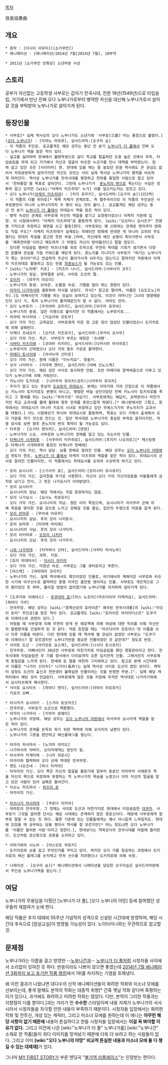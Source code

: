 [[목차]]

信長協奏曲

== 개요 ==
 * 원작 : [이시이 아유미]([쇼가쿠칸])
 * 애니메이션 : [애니메이션/2014년 7월|2014년 7월], 10부작

 * 2011년 [쇼가쿠칸 만화상] 소년부문 수상

== 스토리 ==
공부가 자신없는 고등학생 사부로는 갑자기 전국시대, 천문 18년(1549년)으로 타입슬립, 거기에서 만난 진짜 오다 노부나가로부터 병약한 자신을 대신해 노부나가로서 살아갈 것을 부탁받아 노부나가로 살아가게 된다.

== 등장인물 ==
 * 사부로[* 실제 역사상의 오다 노부나가도 소년기에 '사부로(三郞)'라는 통칭으로 불렸다.]([[오다 노부나가]]) - [미야노 마모루], 실사드라마:[오구리 슌]
 - 이 작품의 주인공. 공교롭게도 해당 성우는 동년 전 분기 [[노부나가 더 풀]]에서 진짜 오다 노부나가 역을 맡은 적이 있다.
 - 설교를 싫어하며 현세에서 불량학생으로 살다 학교를 탈출하던 도중 높은 곳에서 추락, 타임슬립을 하게 되고 거기에서 자신과 얼굴이 비슷한 누군가를 만나 대역을 부탁받는다. 원래 살고 있던 곳은 [사이타마] 현. 현대에 있을 때는 좀 놀았던 만큼 역사에도 큰 관심도 없어서 자유분방하게 살아가지만 자신도 모르는 사이 실제 역사상 노부나가의 행적을 비슷하게 따라간다. 역사상 노부나가를 전국시대를 평정하고 천하를 통일한 사람으로 알고 있어서 '천하통일'을 목표로 살아간다. 그런데 노부나가가  [[혼노지의 변]]으로 죽는다는 사실은 정확히 알고 있지만 [wiki:"아케치 미츠히데" 누가] 이를 일으키는지는 모르고 있다.
 * 오다 노부나가([[아케치 미츠히데]]) - [카지 유우키], 실사드라마:[오구리 슌](1인2역)
 - 이 작품의 더블 히어로[* 제목 자체가 콘체르토, 즉 협주곡이므로 이 작품의 주인공은 사부로뿐만이 아니라 노부나가까지 두 명이 되는 것이 옳다.]. 공교롭게도 해당 성우는 동년 전 분기 [[노부나가 더 풀]]에서 히데요시 역을 맡은 적이 있다.
 - 병약 속성인 관계로 사부로에 자신의 역할을 맡기고 요양중이었으나 아케치 가문에 입양. 이 시점에서부터 "아케치 미츠히데"로 활동하게 된다. [wiki:"오오타니 요시츠구" 전염병 기믹으로 위장하고 복면을 쓰고 활동]한다. 사부로와는 꽤 신뢰하는 관계로 엔라쿠지 방화도 직접 주도[* 아케치 미츠히데가 실제로는 히에이잔 방화에 반대한 게 아니라 오히려 주도했다는 현대의 학설을 참고한 듯한 부분.]하며, 자신에게 베인 승병이 죽어가면서 사부로를 '제육천마왕'이라고 매도하자 그 악명도 자신이 받아들인다고 말할 정도다.
 - 또다른 타임슬립 멤버인 마츠나가를 외모 트릭으로 우연히 독대할 기회가 생기면서 다양한 문물에 관심을 가질 키워드를 깨닫게 된다. 혼노지를 지니다가 사부로가 "여기는 노부나가가 죽는 곳이야"라고 언급하자 주군이 돌아가시게 놔두지는 않는다고 말하지만 작중에서 아케치 미츠히데로 활동하고 있는 만큼 [[최종보스]]가 될 가능성도 있는 인물.
 * [wiki:"노히메" 키초] - [미즈키 나나], 실사드라마:[시바사키 코우]
 - 노부나가의 정실. 정략결혼 상대. 사이토 도산의 딸.
 * [[오이치]] - [유우키 아오이]
 - 노부나가의 동생. 브라콘. 눈물점 속성. 기행을 많이 하는 경향이 있다.
 - [[아자이 나가마사]]와 결혼하여 자식을 낳았다. 자식[* 참고로 딸이며, 이름은 [요도도노|차차].]도 어째서인지 기행을 하는 모습이 보여지고 있는데, 이것이 어머니인 그녀의 영향때문인지 오다 가, 특히 노부나가의 똘끼때문인지 알 수 없다. 아마도 전자.
 * 오다 노부유키 - [우치야마 코우키], 실사드라마:[야구라 유우야]
 - 노부나가의 동생. 많은 이명으로 불리지만 이 작품에서는 노부유키로...
 * 히라테 마사히데 - [키요카와 모토무]
 - 오다 가의 가신. 교육담당. 사부로에게 미운 정 고운 정이 많았던 인물이었으나 도키치로에 의해 살해된다.
 * 이케다 츠네오키 - [오키츠 카즈유키], 실사드라마:[무카이 오사무]
 - 오다 가의 가신. 측근. 사부로가 부르는 애칭은 '츠네쨩'.
 * [[시바타 카츠이에]] - [코야마 리키야], 실사드라마:[다카시마 마사히로]
 - 노부유키의 신하였으나 오다 가의 필두 가로로 활약한다.
 * [[마에다 토시이에]] - [아사누마 신타로]
 - 오다 가의 가신. 원래 이름은 "이누치요". 창술가.
 * 삿사 나리마사 - [미야케 켄타], 실사드라마:[아베 신노스케]
 - 오다 가의 가신. 해당 성은 사사로 표시하면 안됨. 초반 마에다와 알력싸움으로 다투고 있다가 노부나가에 의해 거둬진다.
 * 키노시타 도키치로 - [나카무라 유이치(성우)|나카무라 유이치]
 - 우리가 알고 있는 훗날의 [[도요토미 히데요시]]. 본래는 이마가와 가의 간첩으로 이 작품에서는 키노시타 토키치로도 본명이 아니고, 평범한 바늘 상인이었던 진짜 키노시타 토키치로를 죽이고 그 행세를 하는 [wiki:"하라구로" 야심가]. 사부로에게는 해답지, 공략본이나 마찬가지인 학교 교과서를 몰래 불태워 향후 전개를 혼란스럽게 하였다.[* 애니판에서만 그렇고, 원작에서는 히데요시가 아니라 키쵸의 시녀로 위장하고 있던 우에스기가의 쿠노이치가 교과서를 태웠다.] 어느 시점에선가 하시바 히데요시로 활동하며, 목표는 오다 가에서 출세해서 오다 가문을 자기 것으로 만드는 것. 일단 역사대로 노부나가의 충실한 부하로 움직이지만, 작중 묘사로 보면 향후 혼노지의 변의 흑막이 될 가능성도 있다. 
 * 타쿠겐 - [오가타 켄이치], 실사드라마:[덴덴]
 - 노부나가의 스승. 사부로와 노부나가의 정체를 알고 있는 극소수의 인물.
 * [[타케나카 시게하루]] - [사쿠라이 타카히로], 실사드라마:[후지키 나오히토][* 캐스팅명은 타케나카 시게하루의 통칭인 타케나카 한베에]
 - 오다 가의 가신, 책사 담당. 보통 한베로 알려진 인물. 해당 성우는 [[오다 노부나의 야망]]에서 핫토리 한조, [[노부나가 더 풀]]에서 아케치 미츠히데 역할을 맡은 적이 있다. 히데요시의 군사로 알려진 인물이지만, 이 작품에서는 히데요시를 오히려 수상하게 여기고 있다.

 * 모리 요시나리 - [스기사키 료], 실사드라마:[모리시타 유시유키]
 - 오다 가의 가신. 십자창을 무기로 사용한다. 자신이 오다 가의 가신이었음을 아들들에게 긍지로 남기고 전사, 그 뜻은 나가요시가 이어받았다.
 * 모리 요시타카
 - 요시나리의 장남. 해당 작에서는 직접 등장하지는 않음.
 * 모리 나가요시 - [요시노 히로유키]
 - 오다 가의 가신. 요시나리의 차남. 형은 이미 죽었으며, 요시나리가 아사쿠라 군에 의해 죽음을 맞이한 것을 감으로 느끼고 강해질 것을 결심, 집안의 두령으로 마음을 잡게 된다.
 * [[모리 란마루]] - [무라세 아유무]
 - 요시나리의 삼남. 후의 모리 나리토시.
 * 모리 보마루 - [미야케 마리에]
 - 요시나리의 사남. 후의 모리 나가타카.
 * 모리 리키마루 - [[오모리 니치카]]
 - 요시나리의 오남. 후의 모리 나가우지.

 * [[니와 나가히데]] - [타카하시 신야], 실사드라마:[사카타 마사노부]
 - 오다 가의 가신. 과묵. 지장.
 * [호리 히데마사] - [[이시다 아키라]]
 - 오다 가의 가신. 미청년 속성. 사부로는 그를 큐타로라고 부른다.
 * [야스케] - [야마데라 코이치]
 - 노부나가의 가신. 실제 역사에서도 흑인이었던 인물로, 여기에서의 재해석은 사부로와 비슷한 시기에 야구선수로 활약하던 용병 미국인 홈런왕 영이라는 인물. 사부로도 개인적으로 그의 팬이었던 듯 하며, 돌아갈 방법이 없어졌기에 노부나가를 의지하며 살아가게 된다.

 * [도쿠가와 이에야스] - [[후쿠야마 준]]/[마스 노조미](마츠다이라 타케치요), 실사드라마:[하마다 가쿠]
 - 전국무장. 해당 성우는 [wiki:"경계선상의 호라이즌" 왜곡된 전국시대물]의 [wiki:"아오이 토리" 주인공]을 맡은 적이 있다. 공교롭게도 [wiki:"호라이즌 아리아더스트" 도쿠가와 이에야스와 관련이 있다.]
 - 어렸을 때 사부로에 의해 우연히 받게 된 에로책에 의해 여성에 대한 득의를 이뤄 자신만의 할렘왕국을 건설하게 된 것 같다. 처음 등장할 때는 '마츠다이라 모토야스'란 이름을 쓰나 이후 이름을 바꾼다. 다만 현대에 있을 때 역사에 별 관심이 없었던 사부로는 "도쿠가와 이에야스? 잘 모르겠지만 노부나가만큼 중요한 인물이었던 것 같은데?" 정도로 반응.
 * 사이토 도산 - [아키모토 요스케], 실사드라마:[니시다 토시유키]
 - 전국무장. 어째서인지 30년전 사부로와 마찬가지로 타임슬립을 했던 경찰관이라고 한다. 전국시대에 타임슬립한 후 기름 장사에서 다이묘까지 오른 입지전적 인물. 그래서인지 사부로에게 동질감을 느끼게 된다. 현세에 둔 딸을 여전히 그리워하고 있다. 참고로 본래 시간대에서 이름은 "나가이 신이치[* 나가이(長井)는 실제 역사상 사이토 도산이 썼던 성이다. 캐릭터 설정도 도산의 출신과 전반생이 불확실한 인물이라는 것을 반영한 부분.]". 실제 해당 캐릭터에서 해당 성이 언급된다. 사부로에게 많은 것을 지원해 주지만 역사대로 나가라가와에서 요시타츠에게 패사한다.
 * 사이토 요시타츠 - [하마다 켄지], 실사드라마:[아라이 히로유키]
 - 키쵸의 오빠.

 * 아시카가 요시아키 - [스기타 토모카즈]
 - 전국무장. 사부로가 쇼군으로 책봉했다.
 * 아자이 나가마사 - [키무라 료헤이]
 - 노부나가의 의형제. 해당 성우는 [[오다 노부나의 야망]]에서 아사쿠라 요시카게 역할을 맡은 적이 있다.
 - 노부나가의 관계를 돈독히 하기 위한 책략에 의해 오이치의 남편이 된다.
 - 노부나가의 그릇을 판단하고 배신플래그를 쌓는다.

 * 아자이 히사마사 - [노지마 아키오]
 - 나가마사의 아버지. 오이치에게는 장인이 됨.
 * 아사쿠라 카게타케 - [나카 히로시]
 - 아자이와 협력하여 오다 군에 적대한 전국무장. 
 * 엔도 나오츠네 - [하시 타카야]
 - 아자이의 가신. 오다 쪽은 자신의 얼굴을 몰랐기에 일부러 동료인 미타무라 사에몬의 목을 자신의 목으로 위장하여 투항하는 척 노부나가의 목숨을 노렸으나 이미 자신의 얼굴을 알고 있던 사람이 있어 실패로 돌아간다.
 * 이소노 카즈마사 - [[하즈미 준]]
 - 아자이의 가신.
 
 * [[마츠나가 히사히데]] - [쿠로다 타카야]
 - 야마토의 전국무장. 그 정체는 사이토 도산과 마찬가지로 현대에서 타임슬립한 [[야쿠자]]. 사부로가 그것을 알아챈 단서는 해당 시대에는 존재하지 않은 용문신이다. 때문에 사부로에게 함부로 말할 수 있는 듯 하다. 물론 기존에 있는 인물들에게는 꽤나 아니꼽게 느껴질지도. 현대에 있었을 때 공부와는 담을 쌓아서 역사를 잘 모르지만[* 어느 정도냐면 오다 노부나가를 '이름만 들어본 사람'이라고 칭한다.], 현대보다는 약육강식의 전국시대를 마음에 들어한다. 도산처럼 호신용으로 권총을 소지하고 있다.

 * 이마가와의 시노비 - [야스모토 히로키]
 - 도키치로와 손을 잡고 무엇인가를 꾸미고 있다. 하지만 오다 가를 침공하는 과정에서 도키치로의 배신 플래그를 눈치채고 먼저 선수를 치려했으나 도키치로에 의해 숙청.

 * 나레이션 - [오구리 슌][* 애니메이션에서 나레이션을 담당한 오구리슌은 실사드라마판에서 주인공 노부나가역을 맡는다.]

== 여담 ==
노부나가의 무용담을 다뤘던 [노부나가 더 풀], [오다 노부나의 야망] 등에 참여했던 성우들의 재참여가 눈에 띈다.

해당 작품은 후지 테레비 55주년 기념작의 성격으로 신설된 시간대에 방영하며, 해당 시간대 후속으로 [암살교실]이 방영될 가능성이 있다. 노이타미나와는 무관하므로 참고할 것. 

== 문제점 ==
노부나가라는 이름을 걸고 방영한 --[[노부나건]]과-- [[노부나가 더 풀]]처럼 시청자들 사이에서 소리없이 잊혀진 듯 하다. 반응이라도 나쁘지 않으면 좋겠는데 [http://bbs2.ruliweb.daum.net/gaia/do/ruliweb/family/1360/read?articleId=1485936&objCate1=&bbsId=G003&searchKey=subjectNcontent&itemGroupId=&itemId=15&sortKey=depth&searchValue=%EB%85%B8%EB%B6%80%EB%82%98%EA%B0%80&platformId=&pageIndex=1 2014년 7월 애니메이션 3화까지 보고 포기한 작품 랭킹]에서 1위를 차지하는 기염을 토해냈다.

왜 이런 결과가 나왔냐면 대다수의 신작 애니메이션들이 화려한 작화와 미소녀 모에를 선보이는데, 좋게 말해도 본작의 작화는 대중적 취향[* 간혹 옛날 작화 같다며 혹평하는 이가 있으나, 과거에도 화려하고 미려한 작화는 많았다. 다만, 본작이 그러한 작풍과는 지향점이 다를 뿐이다.]과는 거리가 먼 '''수수한''' 스타일이며 내용 자체가 노부나가의 서사시라서 시청자들을 자극할 만한 내용이 부족하기 때문이다. 시청자들 입장에서는 화려한 작화 및 전투신, 개성 있는 캐릭터, 그리고 미소녀 모에를 원하는데 이 애니는 '''아무런 해당 사항이 없기 때문에''' 내용이 튼실하다고 한들 시청자들 입장에서는 '''이걸 꼭 봐야할 이유가 없다.''' 그리고 이전에 나온 [wiki:"노부나가 더 풀" 노부나가를] [wiki:"노부나건" 소재로 한 작품]들이 죄다 이미지를 망쳐놨기 때문에 더욱 더 보려고 하는 사람들이 없다. 그리고 이미 '''[wiki:"오다 노부나의 야망" 비교적 튼실한 내용과 미소녀 모에 둘 다 챙길 수 있는 대체재]'''가 있다.

그나마 [[MY FIRST STORY]]가 부른 엔딩곡 "[[불가역 리플레이스]]"는 인정받는 편이다.
